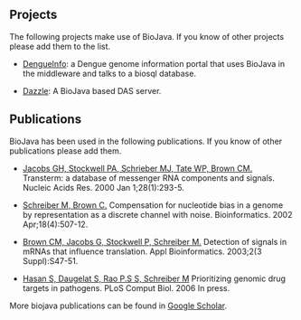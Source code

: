 == Projects ==
The following projects make use of BioJava. If you know of other projects please add them to the list.

* [http://www.dengueinfo.org/dengueinfo DengueInfo]: a Dengue genome information portal that uses BioJava in the middleware and talks to a biosql database.

* [http://www.derkholm.net/thomas/dazzle Dazzle]: A BioJava based DAS server.

== Publications ==
BioJava has been used in the following publications. If you know of other publications please add them.

* [http://www.ncbi.nlm.nih.gov/entrez/query.fcgi?cmd=Retrieve&db=pubmed&dopt=Abstract&list_uids=10592251&query_hl=5&itool=pubmed_docsum Jacobs GH, Stockwell PA, Schrieber MJ, Tate WP, Brown CM.] Transterm: a database of messenger RNA components and signals. Nucleic Acids Res. 2000 Jan 1;28(1):293-5.

* [http://www.ncbi.nlm.nih.gov/entrez/query.fcgi?cmd=Retrieve&db=pubmed&dopt=Abstract&list_uids=12016048&query_hl=2&itool=pubmed_docsum Schreiber M, Brown C.] Compensation for nucleotide bias in a genome by representation as a discrete channel with noise. Bioinformatics. 2002 Apr;18(4):507-12. 

* [http://www.ncbi.nlm.nih.gov/entrez/query.fcgi?cmd=Retrieve&db=pubmed&dopt=Abstract&list_uids=15130816&query_hl=2&itool=pubmed_docsum Brown CM, Jacobs G, Stockwell P, Schreiber M.] Detection of signals in mRNAs that influence translation. Appl Bioinformatics. 2003;2(3 Suppl):S47-51.

* [http://compbiol.plosjournals.org/perlserv/?request=cite-builder&doi=10.1371/journal.pcbi.0020061.eor Hasan S, Daugelat S, Rao P.S S, Schreiber M] Prioritizing genomic drug targets in pathogens. PLoS Comput Biol. 2006 In press.


More biojava publications can be found in [http://scholar.google.com/scholar?q=biojava Google Scholar].